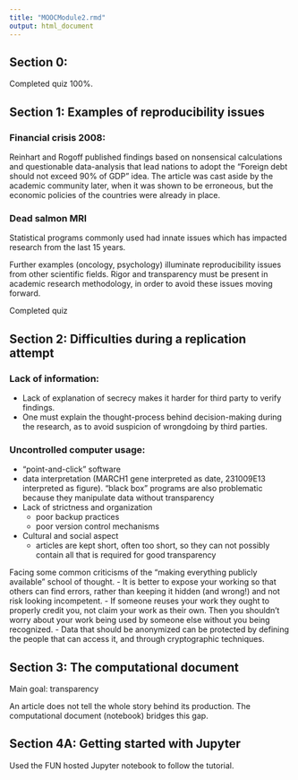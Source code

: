 ```yaml
---
title: "MOOCModule2.rmd"
output: html_document
---
```

## Section 0:
Completed quiz 100%.

## Section 1: Examples of reproducibility issues

### Financial crisis 2008:
Reinhart and Rogoff published findings based on nonsensical calculations and questionable data-analysis that lead nations to adopt the "Foreign debt should not exceed 90% of GDP" idea. The article was cast aside by the academic community later, when it was shown to be erroneous, but the economic policies of the countries were already in place.

### Dead salmon MRI
Statistical programs commonly used had innate issues which has impacted research from the last 15 years.

Further examples (oncology, psychology) illuminate reproducibility issues from other scientific fields. Rigor and transparency must be present in academic research methodology, in order to avoid these issues moving forward.

Completed quiz

## Section 2: Difficulties during a replication attempt

### Lack of information:
- Lack of explanation of secrecy makes it harder for third party to verify findings.
- One must explain the thought-process behind decision-making during the research, as to avoid suspicion of wrongdoing by third parties.

### Uncontrolled computer usage:
- "point-and-click" software
- data interpretation (MARCH1 gene interpreted as date, 231009E13 interpreted as figure). "black box" programs are also problematic because they manipulate data without transparency
- Lack of strictness and organization
  - poor backup practices
  - poor version control mechanisms
- Cultural and social aspect
  - articles are kept short, often too short, so they can not possibly contain all that is required for good transparency

Facing some common criticisms of the "making everything publicly available" school of thought.
- It is better to expose your working so that others can find errors, rather than keeping it hidden (and wrong!) and not risk looking incompetent.
- If someone reuses your work they ought to properly credit you, not claim your work as their own. Then you shouldn't worry about your work being used by someone else without you being recognized.
- Data that should be anonymized can be protected by defining the people that can access it, and through cryptographic techniques.

## Section 3: The computational document
Main goal: transparency

An article does not tell the whole story behind its production. The computational document (notebook) bridges this gap.

## Section 4A: Getting started with Jupyter

Used the FUN hosted Jupyter notebook to follow the tutorial.